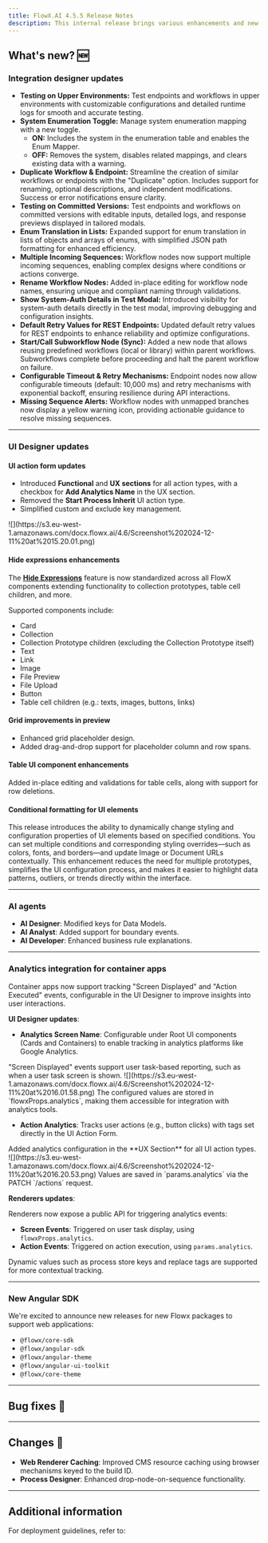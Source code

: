```yaml
---
title: FlowX.AI 4.5.5 Release Notes
description: This internal release brings various enhancements and new features to improve functionality, usability, and performance across the platform.  
---
```


## **What's new?** 🆕

### **Integration designer updates**

- **Testing on Upper Environments:** Test endpoints and workflows in upper environments with customizable configurations and detailed runtime logs for smooth and accurate testing.
- **System Enumeration Toggle:**  Manage system enumeration mapping with a new toggle.  
  - **ON:** Includes the system in the enumeration table and enables the Enum Mapper.  
  - **OFF:** Removes the system, disables related mappings, and clears existing data with a warning.
- **Duplicate Workflow & Endpoint:** Streamline the creation of similar workflows or endpoints with the "Duplicate" option. Includes support for renaming, optional descriptions, and independent modifications. Success or error notifications ensure clarity.
- **Testing on Committed Versions:** Test endpoints and workflows on committed versions with editable inputs, detailed logs, and response previews displayed in tailored modals.
- **Enum Translation in Lists:** Expanded support for enum translation in lists of objects and arrays of enums, with simplified JSON path formatting for enhanced efficiency.
- **Multiple Incoming Sequences:**  Workflow nodes now support multiple incoming sequences, enabling complex designs where conditions or actions converge.
- **Rename Workflow Nodes:** Added in-place editing for workflow node names, ensuring unique and compliant naming through validations.
- **Show System-Auth Details in Test Modal:** Introduced visibility for system-auth details directly in the test modal, improving debugging and configuration insights.
- **Default Retry Values for REST Endpoints:** Updated default retry values for REST endpoints to enhance reliability and optimize configurations.
- **Start/Call Subworkflow Node (Sync):** Added a new node that allows reusing predefined workflows (local or library) within parent workflows. Subworkflows complete before proceeding and halt the parent workflow on failure.
- **Configurable Timeout & Retry Mechanisms:** Endpoint nodes now allow configurable timeouts (default: 10,000 ms) and retry mechanisms with exponential backoff, ensuring resilience during API interactions.
- **Missing Sequence Alerts:**  Workflow nodes with unmapped branches now display a yellow warning icon, providing actionable guidance to resolve missing sequences.

---

### UI Designer updates

#### UI action form updates

- Introduced **Functional** and **UX sections** for all action types, with a checkbox for **Add Analytics Name** in the UX section.  
- Removed the **Start Process Inherit** UI action type.  
- Simplified custom and exclude key management. 

<Frame>
![](https://s3.eu-west-1.amazonaws.com/docx.flowx.ai/4.6/Screenshot%202024-12-11%20at%2015.20.01.png)
</Frame>


#### Hide expressions enhancements

The [**Hide Expressions**](../../4.5.0/docs/building-blocks/ui-designer/ui-component-types/form-elements/input-form-field#hidedisable-expressions) feature is now standardized across all FlowX components extending functionality to collection prototypes, table cell children, and more.  

Supported components include:  

- Card
- Collection
- Collection Prototype children (excluding the Collection Prototype itself)
- Text
- Link
- Image
- File Preview
- File Upload
- Button
- Table cell children (e.g.: texts, images, buttons, links)

#### Grid improvements in preview

- Enhanced grid placeholder design.  
- Added drag-and-drop support for placeholder column and row spans.


#### Table UI component enhancements 

Added in-place editing and validations for table cells, along with support for row deletions.

#### Conditional formatting for UI elements

This release introduces the ability to dynamically change styling and configuration properties of UI elements based on specified conditions. You can set multiple conditions and corresponding styling overrides—such as colors, fonts, and borders—and update Image or Document URLs contextually. This enhancement reduces the need for multiple prototypes, simplifies the UI configuration process, and makes it easier to highlight data patterns, outliers, or trends directly within the interface.

---

### AI agents

- **AI Designer**: Modified keys for Data Models.  
- **AI Analyst**: Added support for boundary events.   
- **AI Developer**: Enhanced business rule explanations.  

---

### Analytics integration for container apps

Container apps now support tracking "Screen Displayed" and "Action Executed" events, configurable in the UI Designer to improve insights into user interactions.

**UI Designer updates**:

* **Analytics Screen Name**: Configurable under Root UI components (Cards and Containers) to enable tracking in analytics platforms like Google Analytics.  


<Tip>
"Screen Displayed" events support user task-based reporting, such as when a user task screen is shown. 
</Tip>

<Frame>
![](https://s3.eu-west-1.amazonaws.com/docx.flowx.ai/4.6/Screenshot%202024-12-11%20at%2016.01.58.png)
</Frame>

<Info> 
The configured values are stored in `flowxProps.analytics`, making them accessible for integration with analytics tools. 
</Info>

- **Action Analytics**: Tracks user actions (e.g., button clicks) with tags set directly in the UI Action Form.  

<Info>
Added analytics configuration in the **UX Section** for all UI action types.
</Info>


<Frame>
![](https://s3.eu-west-1.amazonaws.com/docx.flowx.ai/4.6/Screenshot%202024-12-11%20at%2016.20.53.png)
</Frame>

<Info>
Values are saved in `params.analytics` via the PATCH `/actions` request.
</Info>

**Renderers updates**:

Renderers now expose a public API for triggering analytics events:

- **Screen Events**: Triggered on user task display, using `flowxProps.analytics`.
- **Action Events**: Triggered on action execution, using `params.analytics`.

Dynamic values such as process store keys and replace tags are supported for more contextual tracking.


---
### New Angular SDK 


We're excited to announce new releases for new Flowx packages to support web applications:

* `@flowx/core-sdk`
* `@flowx/angular-sdk`
* `@flowx/angular-theme`
* `@flowx/angular-ui-toolkit` 
* `@flowx/core-theme`
---

## Bug fixes 🐞

---

## Changes  🔧

- **Web Renderer Caching**: Improved CMS resource caching using browser mechanisms keyed to the build ID.  
- **Process Designer**: Enhanced drop-node-on-sequence functionality. 
---

## Additional information

For deployment guidelines, refer to:
 
<Card title="Deployment guidelines v4.5.4" href="./deployment-guidelines-v4.5.4" icon="link"/>

